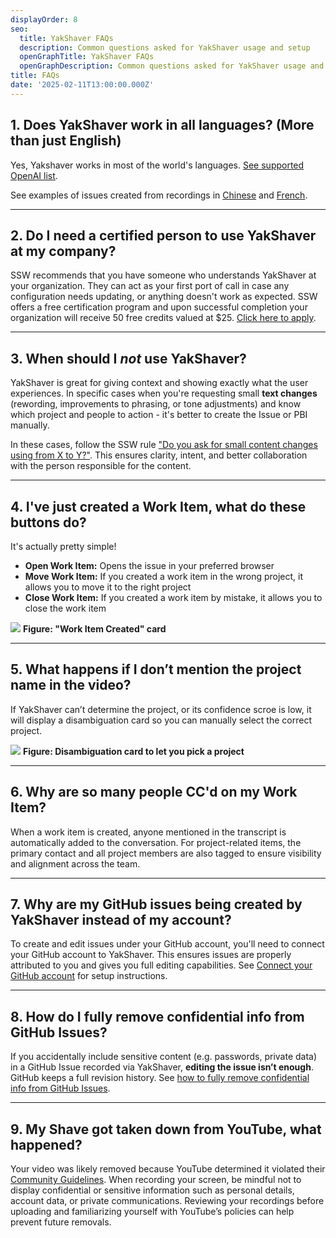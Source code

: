 ```yaml
---
displayOrder: 8
seo:
  title: YakShaver FAQs
  description: Common questions asked for YakShaver usage and setup
  openGraphTitle: YakShaver FAQs
  openGraphDescription: Common questions asked for YakShaver usage and setup
title: FAQs
date: '2025-02-11T13:00:00.000Z'
---
```


## 1. Does YakShaver work in all languages? (More than just English)

Yes, Yakshaver works in most of the world's languages. [See supported OpenAI list](https://github.com/openai/whisper?tab=readme-ov-file#available-models-and-languages).

See examples of issues created from recordings in [Chinese](https://github.com/SSWConsulting/Northwind365/issues/162) and [French](https://github.com/SSWConsulting/Northwind365/issues/168).

***

## 2. Do I need a certified person to use YakShaver at my company?

SSW recommends that you have someone who understands YakShaver at your organization. They can act as your first port of call in case any configuration needs updating, or anything doesn't work as expected. SSW offers a free certification program and upon successful completion your organization will receive 50 free credits valued at $25. [Click here to apply](https://yakshaver.ai/certifications).

***

## 3. When should I *not* use YakShaver?

YakShaver is great for giving context and showing exactly what the user experiences. In specific cases when you're requesting small **text changes** (rewording, improvements to phrasing, or tone adjustments) and know which project and people to action - it's better to create the Issue or PBI manually.

In these cases, follow the SSW rule ["Do you ask for small content changes using from X to Y?"](https://www.ssw.com.au/rules/change-from-x-to-y). This ensures clarity, intent, and better collaboration with the person responsible for the content.

***

## 4. I've just created a Work Item, what do these buttons do?

It's actually pretty simple!

* **Open Work Item:** Opens the issue in your preferred browser
* **Move Work Item:** If you created a work item in the wrong project, it allows you to move it to the right project
* **Close Work Item:** If you created a work item by mistake, it allows you to close the work item

![](/YakShaver/Docs/Work-Item-Card.png)
**Figure: "Work Item Created" card**

***

## 5. What happens if I don’t mention the project name in the video?
If YakShaver can’t determine the project, or its confidence scroe is low, it will display a disambiguation card so you can manually select the correct project.

![](/YakShaver/Docs/disambiguation-card.png)
**Figure: Disambiguation card to let you pick a project**

***

## 6. Why are so many people CC'd on my Work Item?

When a work item is created, anyone mentioned in the transcript is automatically added to the conversation. For project-related items, the primary contact and all project members are also tagged to ensure visibility and alignment across the team.

***

## 7. Why are my GitHub issues being created by YakShaver instead of my account?

To create and edit issues under your GitHub account, you'll need to connect your GitHub account to YakShaver. This ensures issues are properly attributed to you and gives you full editing capabilities. See [Connect your GitHub account](/docs/connect-your-github-account) for setup instructions.

***

## 8. How do I fully remove confidential info from GitHub Issues?

If you accidentally include sensitive content (e.g. passwords, private data) in a GitHub Issue recorded via YakShaver, **editing the issue isn’t enough**. GitHub keeps a full revision history. See [how to fully remove confidential info from GitHub Issues](https://www.ssw.com.au/rules/remove-confidential-information-from-github).

***

## 9. My Shave got taken down from YouTube, what happened?

Your video was likely removed because YouTube determined it violated their [Community Guidelines](https://support.google.com/youtube/answer/9288567?hl=en). When recording your screen, be mindful not to display confidential or sensitive information such as personal details, account data, or private communications. Reviewing your recordings before uploading and familiarizing yourself with YouTube’s policies can help prevent future removals.

